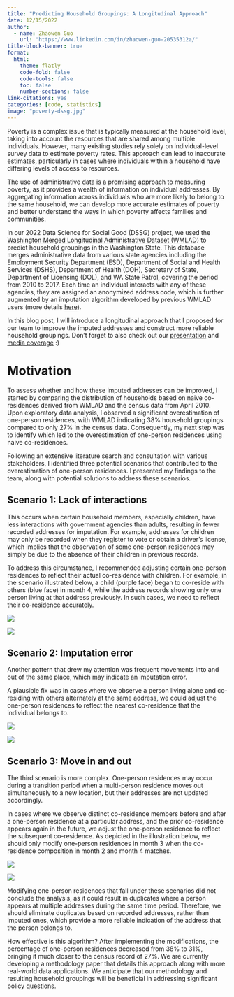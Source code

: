 ```yaml
---
title: "Predicting Household Groupings: A Longitudinal Approach"
date: 12/15/2022
author:
  - name: Zhaowen Guo
    url: "https://www.linkedin.com/in/zhaowen-guo-20535312a/"
title-block-banner: true
format:
  html:
    theme: flatly
    code-fold: false
    code-tools: false
    toc: false
    number-sections: false
link-citations: yes
categories: [code, statistics]
image: "poverty-dssg.jpg"
---
```


Poverty is a complex issue that is typically measured at the household level, taking into account the resources that are shared among multiple individuals. However, many existing studies rely solely on individual-level survey data to estimate poverty rates. This approach can lead to inaccurate estimates, particularly in cases where individuals within a household have differing levels of access to resources.

The use of administrative data is a promising approach to measuring poverty, as it provides a wealth of information on individual addresses. By aggregating information across individuals who are more likely to belong to the same household, we can develop more accurate estimates of poverty and better understand the ways in which poverty affects families and communities.

In our 2022 Data Science for Social Good (DSSG) project, we used the [Washington Merged Longitudinal Administrative Dataset (WMLAD)](https://dcollab.uw.edu/data/wmlad/) to predict household groupings in the Washington State. This database merges administrative data from various state agencies including the Employment Security Department (ESD), Department of Social and Health Services (DSHS), Department of Health (DOH), Secretary of State, Department of Licensing (DOL), and WA State Patrol, covering the period from 2010 to 2017. Each time an individual interacts with any of these agencies, they are assigned an anonymized address code, which is further augmented by an imputation algorithm developed by previous WMLAD users (more details [here](https://www.tandfonline.com/doi/abs/10.1080/00324728.2022.2085776?journalCode=rpst20)).

In this blog post, I will introduce a longitudinal approach that I proposed for our team to improve the imputed addresses and construct more reliable household groupings. Don't forget to also check out our [presentation](https://www.youtube.com/watch?v=rA6cTfoOFlU) and [media coverage](https://escience.washington.edu/dssg-2022-intergenerational-poverty/) :)

# Motivation {.unnumbered}

To assess whether and how these imputed addresses can be improved, I started by comparing the distribution of households based on naive co-residences derived from WMLAD and the census data from April 2010. Upon exploratory data analysis, I observed a significant overestimation of one-person residences, with WMLAD indicating 38% household groupings compared to only 27% in the census data. Consequently, my next step was to identify which led to the overestimation of one-person residences using naive co-residences.

Following an extensive literature search and consultation with various stakeholders, I identified three potential scenarios that contributed to the overestimation of one-person residences. I presented my findings to the team, along with potential solutions to address these scenarios.

## Scenario 1: Lack of interactions {.unnumbered}

This occurs when certain household members, especially children, have less interactions with government agencies than adults, resulting in fewer recorded addresses for imputation. For example, addresses for children may only be recorded when they register to vote or obtain a driver's license, which implies that the observation of some one-person residences may simply be due to the absence of their children in previous records.

To address this circumstance, I recommended adjusting certain one-person residences to reflect their actual co-residence with children. For example, in the scenario illustrated below, a child (purple face) began to co-reside with others (blue face) in month 4, while the address records showing only one person living at that address previously. In such cases, we need to reflect their co-residence accurately.

![](case1.jpg)

![](case1_solution.jpg)

## Scenario 2: Imputation error {.unnumbered}

Another pattern that drew my attention was frequent movements into and out of the same place, which may indicate an imputation error.

A plausible fix was in cases where we observe a person living alone and co-residing with others alternately at the same address, we could adjust the one-person residences to reflect the nearest co-residence that the individual belongs to.

![](case2.jpg)

![](case2_solution.jpg)

## Scenario 3: Move in and out {.unnumbered}

The third scenario is more complex. One-person residences may occur during a transition period when a multi-person residence moves out simultaneously to a new location, but their addresses are not updated accordingly.

In cases where we observe distinct co-residence members before and after a one-person residence at a particular address, and the prior co-residence appears again in the future, we adjust the one-person residence to reflect the subsequent co-residence. As depicted in the illustration below, we should only modify one-person residences in month 3 when the co-residence composition in month 2 and month 4 matches.

![](case3.jpg)

![](case3_solution.jpg)

Modifying one-person residences that fall under these scenarios did not conclude the analysis, as it could result in duplicates where a person appears at multiple addresses during the same time period. Therefore, we should eliminate duplicates based on recorded addresses, rather than imputed ones, which provide a more reliable indication of the address that the person belongs to.

How effective is this algorithm? After implementing the modifications, the percentage of one-person residences decreased from 38% to 31%, bringing it much closer to the census record of 27%. We are currently developing a methodology paper that details this approach along with more real-world data applications. We anticipate that our methodology and resulting household groupings will be beneficial in addressing significant policy questions.